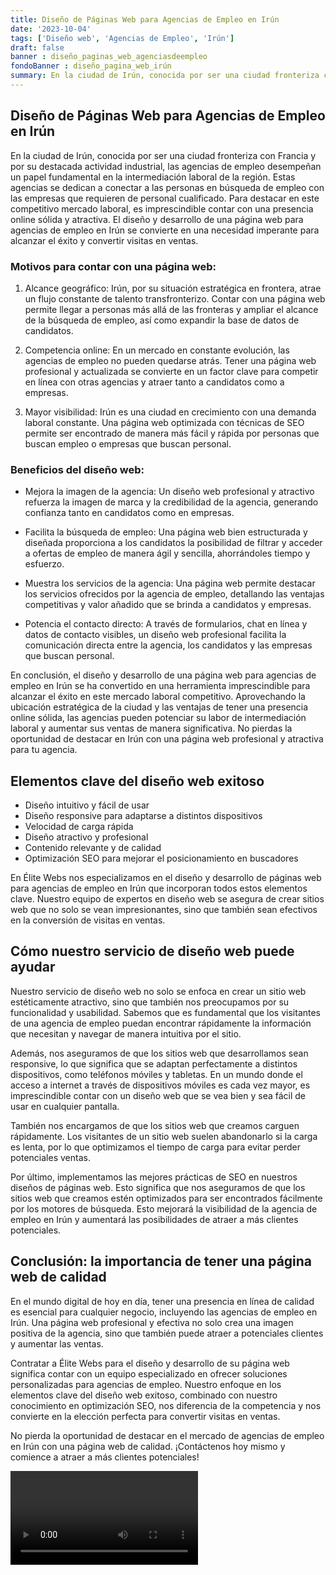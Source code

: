 ```yaml
---
title: Diseño de Páginas Web para Agencias de Empleo en Irún
date: '2023-10-04'
tags: ['Diseño web', 'Agencias de Empleo', 'Irún']
draft: false
banner : diseño_paginas_web_agenciasdeempleo
fondoBanner : diseño_pagina_web_irún
summary: En la ciudad de Irún, conocida por ser una ciudad fronteriza con Francia y por su destacada actividad industrial, las agencias de empleo desempeñan un papel fundamental en la intermediación laboral de la región. Estas agencias se dedican a conectar a las personas en búsqueda de empleo con las empresas que requieren de personal cualificado. Para destacar en este competitivo mercado laboral, es imprescindible contar con una presencia online sólida y atractiva. El diseño y desarrollo de una página web para agencias de empleo en Irún se convierte en una necesidad imperante para alcanzar el éxito y convertir visitas en ventas.
---
```


## Diseño de Páginas Web para Agencias de Empleo en Irún

En la ciudad de Irún, conocida por ser una ciudad fronteriza con Francia y por su destacada actividad industrial, las agencias de empleo desempeñan un papel fundamental en la intermediación laboral de la región. Estas agencias se dedican a conectar a las personas en búsqueda de empleo con las empresas que requieren de personal cualificado. Para destacar en este competitivo mercado laboral, es imprescindible contar con una presencia online sólida y atractiva. El diseño y desarrollo de una página web para agencias de empleo en Irún se convierte en una necesidad imperante para alcanzar el éxito y convertir visitas en ventas.

### Motivos para contar con una página web:

1. Alcance geográfico: Irún, por su situación estratégica en frontera, atrae un flujo constante de talento transfronterizo. Contar con una página web permite llegar a personas más allá de las fronteras y ampliar el alcance de la búsqueda de empleo, así como expandir la base de datos de candidatos.

2. Competencia online: En un mercado en constante evolución, las agencias de empleo no pueden quedarse atrás. Tener una página web profesional y actualizada se convierte en un factor clave para competir en línea con otras agencias y atraer tanto a candidatos como a empresas.

3. Mayor visibilidad: Irún es una ciudad en crecimiento con una demanda laboral constante. Una página web optimizada con técnicas de SEO permite ser encontrado de manera más fácil y rápida por personas que buscan empleo o empresas que buscan personal.

### Beneficios del diseño web:

- Mejora la imagen de la agencia: Un diseño web profesional y atractivo refuerza la imagen de marca y la credibilidad de la agencia, generando confianza tanto en candidatos como en empresas.

- Facilita la búsqueda de empleo: Una página web bien estructurada y diseñada proporciona a los candidatos la posibilidad de filtrar y acceder a ofertas de empleo de manera ágil y sencilla, ahorrándoles tiempo y esfuerzo.

- Muestra los servicios de la agencia: Una página web permite destacar los servicios ofrecidos por la agencia de empleo, detallando las ventajas competitivas y valor añadido que se brinda a candidatos y empresas.

- Potencia el contacto directo: A través de formularios, chat en línea y datos de contacto visibles, un diseño web profesional facilita la comunicación directa entre la agencia, los candidatos y las empresas que buscan personal.

En conclusión, el diseño y desarrollo de una página web para agencias de empleo en Irún se ha convertido en una herramienta imprescindible para alcanzar el éxito en este mercado laboral competitivo. Aprovechando la ubicación estratégica de la ciudad y las ventajas de tener una presencia online sólida, las agencias pueden potenciar su labor de intermediación laboral y aumentar sus ventas de manera significativa. No pierdas la oportunidad de destacar en Irún con una página web profesional y atractiva para tu agencia.

<GifSeo />

<Cta />

## Elementos clave del diseño web exitoso

- Diseño intuitivo y fácil de usar
- Diseño responsive para adaptarse a distintos dispositivos
- Velocidad de carga rápida
- Diseño atractivo y profesional
- Contenido relevante y de calidad
- Optimización SEO para mejorar el posicionamiento en buscadores

En Élite Webs nos especializamos en el diseño y desarrollo de páginas web para agencias de empleo en Irún que incorporan todos estos elementos clave. Nuestro equipo de expertos en diseño web se asegura de crear sitios web que no solo se vean impresionantes, sino que también sean efectivos en la conversión de visitas en ventas.

## Cómo nuestro servicio de diseño web puede ayudar

Nuestro servicio de diseño web no solo se enfoca en crear un sitio web estéticamente atractivo, sino que también nos preocupamos por su funcionalidad y usabilidad. Sabemos que es fundamental que los visitantes de una agencia de empleo puedan encontrar rápidamente la información que necesitan y navegar de manera intuitiva por el sitio.

Además, nos aseguramos de que los sitios web que desarrollamos sean responsive, lo que significa que se adaptan perfectamente a distintos dispositivos, como teléfonos móviles y tabletas. En un mundo donde el acceso a internet a través de dispositivos móviles es cada vez mayor, es imprescindible contar con un diseño web que se vea bien y sea fácil de usar en cualquier pantalla.

También nos encargamos de que los sitios web que creamos carguen rápidamente. Los visitantes de un sitio web suelen abandonarlo si la carga es lenta, por lo que optimizamos el tiempo de carga para evitar perder potenciales ventas.

Por último, implementamos las mejores prácticas de SEO en nuestros diseños de páginas web. Esto significa que nos aseguramos de que los sitios web que creamos estén optimizados para ser encontrados fácilmente por los motores de búsqueda. Esto mejorará la visibilidad de la agencia de empleo en Irún y aumentará las posibilidades de atraer a más clientes potenciales.

## Conclusión: la importancia de tener una página web de calidad

En el mundo digital de hoy en día, tener una presencia en línea de calidad es esencial para cualquier negocio, incluyendo las agencias de empleo en Irún. Una página web profesional y efectiva no solo crea una imagen positiva de la agencia, sino que también puede atraer a potenciales clientes y aumentar las ventas.

Contratar a Élite Webs para el diseño y desarrollo de su página web significa contar con un equipo especializado en ofrecer soluciones personalizadas para agencias de empleo. Nuestro enfoque en los elementos clave del diseño web exitoso, combinado con nuestro conocimiento en optimización SEO, nos diferencia de la competencia y nos convierte en la elección perfecta para convertir visitas en ventas.

No pierda la oportunidad de destacar en el mercado de agencias de empleo en Irún con una página web de calidad. ¡Contáctenos hoy mismo y comience a atraer a más clientes potenciales!

<Video />

<CtaBot job='Agencias de Empleo' city='Irún'/>

<Gmaps query='Irún+españa+maps' />